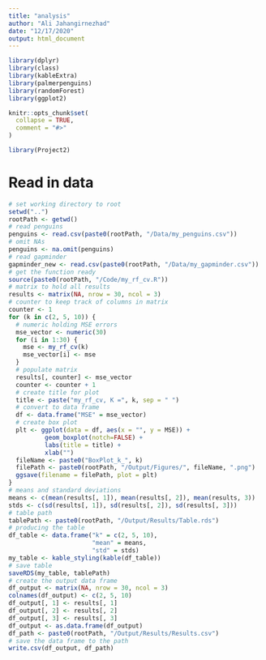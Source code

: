 ```yaml
---
title: "analysis"
author: "Ali Jahangirnezhad"
date: "12/17/2020"
output: html_document
---
```


```r
library(dplyr)
library(class)
library(kableExtra)
library(palmerpenguins)
library(randomForest)
library(ggplot2)
```
```r
knitr::opts_chunk$set(
  collapse = TRUE,
  comment = "#>"
)
```

```r
library(Project2)
```

# Read in data

```r
# set working directory to root
setwd("..")
rootPath <- getwd()
# read penguins
penguins <- read.csv(paste0(rootPath, "/Data/my_penguins.csv"))
# omit NAs
penguins <- na.omit(penguins)
# read gapminder
gapminder_new <- read.csv(paste0(rootPath, "/Data/my_gapminder.csv"))
# get the function ready
source(paste0(rootPath, "/Code/my_rf_cv.R"))
# matrix to hold all results
results <- matrix(NA, nrow = 30, ncol = 3)
# counter to keep track of columns in matrix
counter <- 1
for (k in c(2, 5, 10)) {
  # numeric holding MSE errors
  mse_vector <- numeric(30)
  for (i in 1:30) {
    mse <- my_rf_cv(k)
    mse_vector[i] <- mse
  }
  # populate matrix
  results[, counter] <- mse_vector
  counter <- counter + 1
  # create title for plot
  title <- paste("my_rf_cv, K =", k, sep = " ")
  # convert to data frame
  df <- data.frame("MSE" = mse_vector)
  # create box plot
  plt <- ggplot(data = df, aes(x = "", y = MSE)) + 
          geom_boxplot(notch=FALSE) + 
          labs(title = title) + 
          xlab("")
  fileName <- paste0("BoxPlot_k_", k)
  filePath <- paste0(rootPath, "/Output/Figures/", fileName, ".png")
  ggsave(filename = filePath, plot = plt)
}
# means and standard deviations 
means <- c(mean(results[, 1]), mean(results[, 2]), mean(results, 3))
stds <- c(sd(results[, 1]), sd(results[, 2]), sd(results[, 3]))
# table path
tablePath <- paste0(rootPath, "/Output/Results/Table.rds")
# producing the table
df_table <- data.frame("k" = c(2, 5, 10),
                       "mean" = means,
                       "std" = stds)
my_table <- kable_styling(kable(df_table))
# save table
saveRDS(my_table, tablePath)
# create the output data frame
df_output <- matrix(NA, nrow = 30, ncol = 3)
colnames(df_output) <- c(2, 5, 10)
df_output[, 1] <- results[, 1]
df_output[, 2] <- results[, 2]
df_output[, 3] <- results[, 3]
df_output <- as.data.frame(df_output)
df_path <- paste0(rootPath, "/Output/Results/Results.csv")
# save the data frame to the path 
write.csv(df_output, df_path)
```

